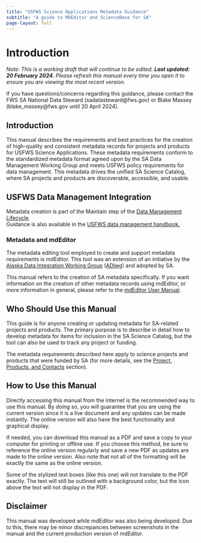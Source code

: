 ```yaml
---
title: "USFWS Science Applications Metadata Guidance"
subtitle: "A guide to MDEditor and ScienceBase for SA"
page-layout: full
---
```


# Introduction

_Note: This is a working draft that will continue to be edited. 
**Last updated: 20 February 2024**. Please refresh this manual every time you 
open it to ensure you are viewing the most recent version._

If you have questions/concerns regarding this guidance, please contact the 
FWS SA National Data Steward \(sadatasteward@fws.gov\) or 
Blake Massey \(blake_massey@fws.gov until 20 April 2024\).

## Introduction

This manual describes the requirements and best practices for the creation of 
high-quality and consistent metadata records for projects and products for 
USFWS Science Applications. These metadata requirements conform to the 
standardized metadata format agreed upon by the SA Data Management Working Group 
and meets USFWS policy requirements for data management. This metadata drives 
the unified SA Science Catalog, where SA projects and products are discoverable, 
accessible, and usable.

## USFWS Data Management Integration

Metadata creation is part of the Maintain step of the [Data Management Lifecycle](https://doimspp.sharepoint.com/sites/fws-data/SitePages/Data_management_life_cycle_home.aspx).   
Guidance is also available in the [USFWS data management handbook.](https://doimspp.sharepoint.com/sites/fws-data/Shared%20Documents/Forms/AllItems.aspx?id=%2Fsites%2Ffws%2Ddata%2FShared%20Documents%2FDataManagementHandbook%2Epdf&parent=%2Fsites%2Ffws%2Ddata%2FShared%20Documents)

### Metadata and mdEditor

The metadata editing tool employed to create and support metadata requirements 
is mdEditor. This tool was an extension of an initiative by the [Alaska Data Integration Working Group](http://www.adiwg.org/about/) \([ADIwg](https://adiwg.gitbooks.io/mdeditor/content/GLOSSARY.html#adiwg)\) 
and adopted by SA.

This manual refers to the creation of SA metadata specifically. If you want 
information on the creation of other metadata records using mdEditor, or more 
information in general, please refer to the 
[mdEditor User Manual](https://adiwg.gitbooks.io/mdeditor/content/).

## Who Should Use this Manual

This guide is for anyone creating or updating metadata for SA-related projects 
and products. The primary purpose is to describe in detail how to develop 
metadata for items for inclusion in the SA Science Catalog, but the tool can 
also be used to track any project or funding.

The metadata requirements described here apply to science projects and products 
that were funded by SA 
\(for more details, see the [Project, Products, and Contacts](lcc-projects-products-contacts.md) section\).

## How to Use this Manual

Directly accessing this manual from the internet is the recommended way to use 
this manual. By doing so, you will guarantee that you are using the current
version since it is a live document and any updates can be made instantly. The 
online version will also have the best functionality and graphical display.

If needed, you can download this manual as a PDF and save a copy to your 
computer for printing or offline use. If you choose this method, be sure to 
reference the online version regularly and save a new PDF as updates are made 
to the online version. Also note that not all of the formatting will be exactly 
the same as the online version.

:::{.callout-note}
Some of the stylized text boxes \(like this one\) will not translate to the PDF 
exactly. The text will still be outlined with a background color, but the icon 
above the text will not display in the PDF.
:::

## Disclaimer

This manual was developed while mdEditor was also being developed. Due to this, 
there may be minor discrepancies between screenshots in the manual and the 
current production version of mdEditor.

